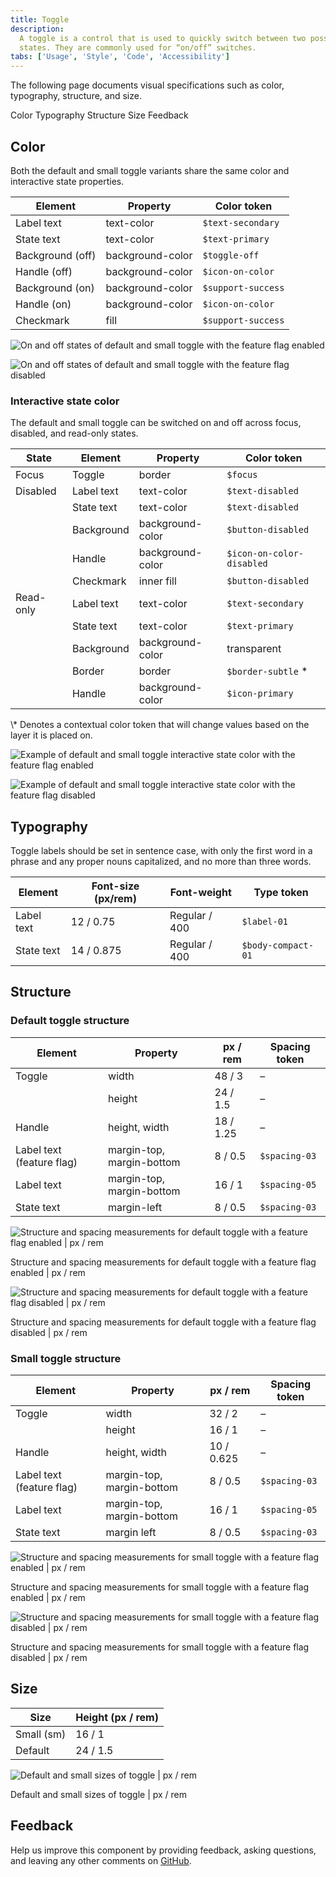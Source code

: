 ```yaml
---
title: Toggle
description:
  A toggle is a control that is used to quickly switch between two possible
  states. They are commonly used for “on/off” switches.
tabs: ['Usage', 'Style', 'Code', 'Accessibility']
---
```


<PageDescription>

The following page documents visual specifications such as color, typography,
structure, and size.

</PageDescription>

<AnchorLinks>

<AnchorLink>Color</AnchorLink>
<AnchorLink>Typography</AnchorLink>
<AnchorLink>Structure</AnchorLink>
<AnchorLink>Size</AnchorLink>
<AnchorLink>Feedback</AnchorLink>

</AnchorLinks>

## Color

Both the default and small toggle variants share the same color and interactive
state properties.

| Element          | Property         | Color token        |
| ---------------- | ---------------- | ------------------ |
| Label text       | text-color       | `$text-secondary`  |
| State text       | text-color       | `$text-primary`    |
| Background (off) | background-color | `$toggle-off`      |
| Handle (off)     | background-color | `$icon-on-color`   |
| Background (on)  | background-color | `$support-success` |
| Handle (on)      | background-color | `$icon-on-color`   |
| Checkmark        | fill             | `$support-success` |

<Row>
<Column colLg={8}>
<Tabs>

<Tab label="Flag enabled">

![On and off states of default and small toggle with the feature flag enabled](images/toggle-style-color-flag-enabled.png)

</Tab>

<Tab label="Flag disabled">

![On and off states of default and small toggle with the feature flag disabled](images/toggle-style-color-flag-disabled.png)

</Tab>

</Tabs>

</Column>
</Row>

### Interactive state color

The default and small toggle can be switched on and off across focus, disabled,
and read-only states.

| State     | Element    | Property         | Color token               |
| --------- | ---------- | ---------------- | ------------------------- |
| Focus     | Toggle     | border           | `$focus`                  |
| Disabled  | Label text | text-color       | `$text-disabled`          |
|           | State text | text-color       | `$text-disabled`          |
|           | Background | background-color | `$button-disabled`        |
|           | Handle     | background-color | `$icon-on-color-disabled` |
|           | Checkmark  | inner fill       | `$button-disabled`        |
| Read-only | Label text | text-color       | `$text-secondary`         |
|           | State text | text-color       | `$text-primary`           |
|           | Background | background-color | transparent               |
|           | Border     | border           | `$border-subtle` \*       |
|           | Handle     | background-color | `$icon-primary`           |

<Caption fullWidth>
  \* Denotes a contextual color token that will change values based on the layer
  it is placed on.
</Caption>

<Row>
<Column colLg={8}>
<Tabs>

<Tab label="Flag enabled">

![Example of default and small toggle interactive state color with the feature flag enabled](images/toggle-style-states-flag-enabled.png)

</Tab>

<Tab label="Flag disabled">

![Example of default and small toggle interactive state color with the feature flag disabled](images/toggle-style-states-flag-disabled.png)

</Tab>

</Tabs>

</Column>
</Row>

## Typography

Toggle labels should be set in sentence case, with only the first word in a
phrase and any proper nouns capitalized, and no more than three words.

| Element    | Font-size (px/rem) | Font-weight   | Type token         |
| ---------- | ------------------ | ------------- | ------------------ |
| Label text | 12 / 0.75          | Regular / 400 | `$label-01`        |
| State text | 14 / 0.875         | Regular / 400 | `$body-compact-01` |

## Structure

### Default toggle structure

| Element                   | Property                  | px / rem  | Spacing token |
| ------------------------- | ------------------------- | --------- | ------------- |
| Toggle                    | width                     | 48 / 3    | –             |
|                           | height                    | 24 / 1.5  | –             |
| Handle                    | height, width             | 18 / 1.25 | –             |
| Label text (feature flag) | margin-top, margin-bottom | 8 / 0.5   | `$spacing-03` |
| Label text                | margin-top, margin-bottom | 16 / 1    | `$spacing-05` |
| State text                | margin-left               | 8 / 0.5   | `$spacing-03` |

<div className="image--fixed">

![Structure and spacing measurements for default toggle with a feature flag enabled | px / rem](images/toggle-style-default-spec-flag-enabled.png)

</div>

<Caption fullwidth>
  Structure and spacing measurements for default toggle with a feature flag
  enabled | px / rem
</Caption>

<div className="image--fixed">

![Structure and spacing measurements for default toggle with a feature flag disabled | px / rem](images/toggle-style-default-spec-flag-disabled.png)

</div>

<Caption fullwidth>
  Structure and spacing measurements for default toggle with a feature flag
  disabled | px / rem
</Caption>

### Small toggle structure

| Element                   | Property                  | px / rem   | Spacing token |
| ------------------------- | ------------------------- | ---------- | ------------- |
| Toggle                    | width                     | 32 / 2     | –             |
|                           | height                    | 16 / 1     | –             |
| Handle                    | height, width             | 10 / 0.625 | –             |
| Label text (feature flag) | margin-top, margin-bottom | 8 / 0.5    | `$spacing-03` |
| Label text                | margin-top, margin-bottom | 16 / 1     | `$spacing-05` |
| State text                | margin left               | 8 / 0.5    | `$spacing-03` |

<div className="image--fixed">

![Structure and spacing measurements for small toggle with a feature flag enabled | px / rem](images/toggle-style-small-spec-flag-enabled.png)

</div>

<Caption fullwidth>
  Structure and spacing measurements for small toggle with a feature flag
  enabled | px / rem
</Caption>

<div className="image--fixed">

![Structure and spacing measurements for small toggle with a feature flag disabled | px / rem](images/toggle-style-small-spec-flag-disabled.png)

</div>

<Caption fullwidth>
  Structure and spacing measurements for small toggle with a feature flag
  disabled | px / rem
</Caption>

## Size

| Size       | Height (px / rem) |
| ---------- | ----------------- |
| Small (sm) | 16 / 1            |
| Default    | 24 / 1.5          |

<div className="image--fixed">

![Default and small sizes of toggle | px / rem](images/toggle-style-sizes.png)

</div>

<Caption>Default and small sizes of toggle | px / rem</Caption>

## Feedback

Help us improve this component by providing feedback, asking questions, and
leaving any other comments on
[GitHub](https://github.com/carbon-design-system/carbon-website/issues/new?assignees=&labels=feedback&template=feedback.md).
